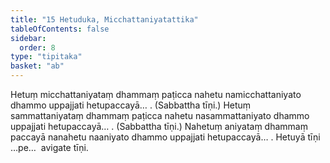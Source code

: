 ```yaml
---
title: "15 Hetuduka, Micchattaniyatattika"
tableOfContents: false
sidebar:
  order: 8
type: "tipitaka"
basket: "ab"
---
```



<DynamicBreadcrumb />

<Division number="23">

<Paragraph number="65">
Hetuṃ micchattaniyataṃ dhammaṃ paṭicca nahetu namicchattaniyato dhammo uppajjati hetupaccayā… . (Sabbattha tīṇi.)
</Paragraph>

<Paragraph number="66">
Hetuṃ sammattaniyataṃ dhammaṃ paṭicca nahetu nasammattaniyato dhammo uppajjati hetupaccayā… . (Sabbattha tīṇi.)
</Paragraph>

<Paragraph number="67">
Nahetuṃ aniyataṃ dhammaṃ paccayā nanahetu naaniyato dhammo uppajjati hetupaccayā… . Hetuyā tīṇi …pe…  avigate tīṇi.
</Paragraph>
</Division>